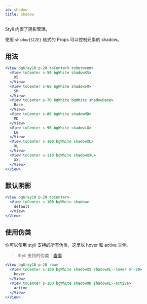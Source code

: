 ```yaml
---
id: shadow
title: Shadow
---
```


Styli 内置了阴影管理。

使用 `shadow{SIZE}` 格式的 Props 可以控制元素的 shadow。

## 用法

```jsx live
<View bgGray10 p-20 toCenterX toBetween>
  <View toCenter s-50 bgWhite shadowXS>
    XS
  </View>
  <View toCenter s-60 bgWhite shadowSM>
    SM
  </View>
  <View toCenter s-70 bgWhite bgWhite shadowBase>
    Base
  </View>
  <View toCenter s-80 bgWhite shadowMD>
    MD
  </View>
  <View toCenter s-90 bgWhite shadowLG>
    LG
  </View>
  <View toCenter s-100 bgWhite shadowXL>
    XL
  </View>
  <View toCenter s-110 bgWhite shadowXXL>
    XXL
  </View>
</View>
```

## 默认阴影

```jsx live
<View bgGray10 p-20 toCenter>
  <View toCenter s-100 bgWhite shadow>
    default
  </View>
</View>
```

## 使用伪类

你可以使用 styli 支持的所有伪类，这里以 hover 和 active 举例。

> Styli 支持的伪类：[查看](/docs/pseudo)

```jsx live
<View bgGray10 p-20 row>
  <View toCenter s-100 bgWhite shadowXS shadowXL--hover mr-20>
    hover
  </View>
  <View toCenter s-100 bgWhite shadowMD shadowXL--active>
    active
  </View>
</View>
```
